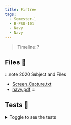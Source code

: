 ```yaml
---
title: Firtree
tags:
  - Semester-1
  - B-PSU-101
  - Navy
  - Navy
---
```

> Timeline: ?


## Files 📂

:::note 2020 Subject and Files
- [Screen_Capture.txt](https://github.com/Studio-17/Epitech-Subjects/raw/main/Semester-1/B-PSU-101/Navy/Navy/Screen_Capture.txt)
- [navy.pdf](https://github.com/Studio-17/Epitech-Subjects/raw/main/Semester-1/B-PSU-101/Navy/Navy/navy.pdf)
:::

## Tests 🤖
<details>
  <summary>Toggle to see the tests</summary>
  <div>
Yo
  </div>
</details>
